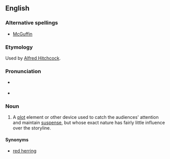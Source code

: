 {{was wotd|2008|March|30}}
==English==
{{wikipedia}}
===Alternative spellings===
*[[McGuffin]]

===Etymology===
Used by [[w:Alfred Hitchcock|Alfred Hitchcock]].

===Pronunciation===
* {{a|RP|US}} {{IPA|/məˈgʌf.ɪn/}}
* {{audio|en-us-MacGuffin.ogg|Audio (US)}}

===Noun===
{{en-noun}}

# {{narratology}} A [[plot]] element or other device used to catch the audiences' attention and maintain [[suspense]], but whose exact nature has fairly little influence over the storyline.     

====Synonyms====
* [[red herring]]